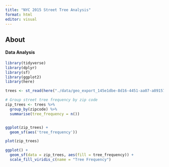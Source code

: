 ```yaml
---
title: "NYC 2015 Street Tree Analysis"
format: html
editor: visual
---
```


## About

#### 

#### Data Analysis

```r
library(tidyverse)
library(dplyr)
library(sf)
library(ggplot2)
library(here)
```

```r
trees <- st_read(here("./data/geo_export_145e1dbe-8d16-4451-aa07-a8915754603a.shp"))
```

```r
# Group street tree frequency by zip code
zip_trees <- trees %>% 
  group_by(zipcode) %>% 
  summarise(tree_frequency = n())


ggplot(zip_trees) +
  geom_sf(aes('tree_frequency'))

plot(zip_trees)

ggplot() +
  geom_sf(data = zip_trees, aes(fill = tree_frequency)) +
  scale_fill_viridis_c(name = "Tree Frequency")
  



```
